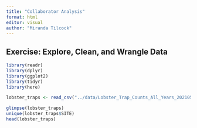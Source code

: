 ```yaml
---
title: "Collaborator Analysis"
format: html
editor: visual
author: "Miranda Tilcock"
---
```


## Exercise: Explore, Clean, and Wrangle Data

```r
library(readr)
library(dplyr)
library(ggplot2)
library(tidyr)
library(here)

lobster_traps <- read_csv("../data/Lobster_Trap_Counts_All_Years_20210519.csv")

glimpse(lobster_traps)
unique(lobster_traps$SITE)
head(lobster_traps)
```

